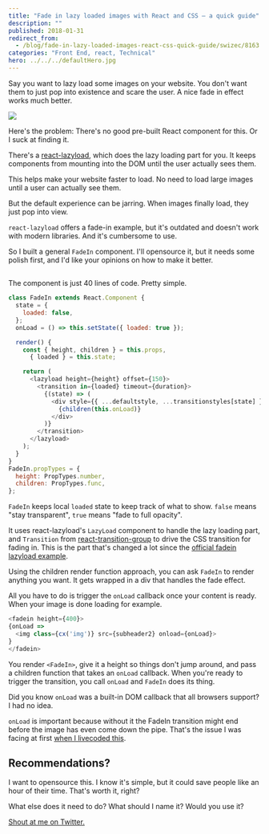 ```yaml
---
title: "Fade in lazy loaded images with React and CSS – a quick guide"
description: ""
published: 2018-01-31
redirect_from:
  - /blog/fade-in-lazy-loaded-images-react-css-quick-guide/swizec/8163
categories: "Front End, react, Technical"
hero: ../../../defaultHero.jpg
---
```


Say you want to lazy load some images on your website. You don't want them to just pop into existence and scare the user. A nice fade in effect works much better.

![](https://swizec.com/blog/wp-content/uploads/2018/01/gif.gif)

Here's the problem: There's no good pre-built React component for this. Or I suck at finding it.

There's a [react-lazyload](https://github.com/jasonslyvia/react-lazyload), which does the lazy loading part for you. It keeps components from mounting into the DOM until the user actually sees them.

This helps make your website faster to load. No need to load large images until a user can actually see them.

But the default experience can be jarring. When images finally load, they just pop into view.

`react-lazyload` offers a fade-in example, but it's outdated and doesn't work with modern libraries. And it's cumbersome to use.

So I built a general `FadeIn` component. I'll opensource it, but it needs some polish first, and I'd like your opinions on how to make it better.

##

The component is just 40 lines of code. Pretty simple.

```javascript
class FadeIn extends React.Component {
  state = {
    loaded: false,
  };
  onLoad = () => this.setState({ loaded: true });

  render() {
    const { height, children } = this.props,
      { loaded } = this.state;

    return (
      <lazyload height={height} offset={150}>
        <transition in={loaded} timeout={duration}>
          {(state) => (
            <div style={{ ...defaultstyle, ...transitionstyles[state] }}>
              {children(this.onLoad)}
            </div>
          )}
        </transition>
      </lazyload>
    );
  }
}
FadeIn.propTypes = {
  height: PropTypes.number,
  children: PropTypes.func,
};
```

`FadeIn` keeps local `loaded` state to keep track of what to show. `false` means "stay transparent", `true` means "fade to full opacity".

It uses react-lazyload's `LazyLoad` component to handle the lazy loading part, and `Transition` from [react-transition-group](https://github.com/reactjs/react-transition-group) to drive the CSS transition for fading in. This is the part that's changed a lot since the [official fadein lazyload example](https://github.com/jasonslyvia/react-lazyload/blob/master/examples/pages/fadein.js).

Using the children render function approach, you can ask `FadeIn` to render anything you want. It gets wrapped in a div that handles the fade effect.

All you have to do is trigger the `onLoad` callback once your content is ready. When your image is done loading for example.

```javascript
<fadein height={400}>
{onLoad =>
  <img class={cx('img')} src={subheader2} onload={onLoad}>
}
</fadein>
```

You render `<FadeIn>`, give it a height so things don't jump around, and pass a children function that takes an `onLoad` callback. When you're ready to trigger the transition, you call `onLoad` and `FadeIn` does its thing.

Did you know `onLoad` was a built-in DOM callback that all browsers support? I had no idea.

`onLoad` is important because without it the FadeIn transition might end before the image has even come down the pipe. That's the issue I was facing at first [when I livecoded this](https://www.youtube.com/watch?v=k5DnlFjuf80).

## Recommendations?

I want to opensource this. I know it's simple, but it could save people like an hour of their time. That's worth it, right?

What else does it need to do? What should I name it? Would you use it?

[Shout at me on Twitter.](https://twitter.com/swizec)
